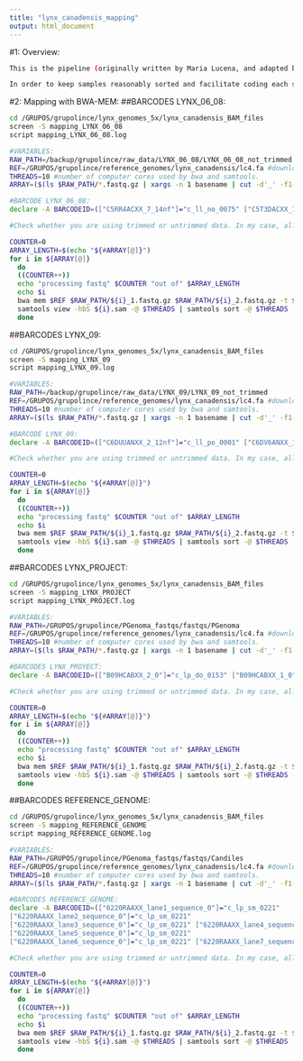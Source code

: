 ```yaml
---
title: "lynx_canadensis_mapping"
output: html_document
---
```


#1: Overview:
```bash

This is the pipeline (originally written by Maria Lucena, and adapted by Daniel Kleinman) for Illumina read merging and bwa mapping (here, to Lynx canadensis reference genome) of modern libraries generated using the double stranded protocol. Merged and unmerged PE reads are mapped.

In order to keep samples reasonably sorted and facilitate coding each sample has a unique prefix (this should be filename for the file filename.fastq.gz) each step in the pipeline then has a suffix.

```

#2: Mapping with BWA-MEM:
##BARCODES LYNX_06_08:
```bash

cd /GRUPOS/grupolince/lynx_genomes_5x/lynx_canadensis_BAM_files
screen -S mapping_LYNX_06_08
script mapping_LYNX_06_08.log

#VARIABLES:
RAW_PATH=/backup/grupolince/raw_data/LYNX_06_08/LYNX_06_08_not_trimmed
REF=/GRUPOS/grupolince/reference_genomes/lynx_canadensis/lc4.fa #downloaded from https://vgp.github.io/genomeark/Lynx_canadensis/ (it's the individual 4 primary assembly, version assembly_curated from 10 January 2019), and then decompressed using gunzip -c
THREADS=10 #number of computer cores used by bwa and samtools.
ARRAY=($(ls $RAW_PATH/*.fastq.gz | xargs -n 1 basename | cut -d'_' -f1-3 | uniq)) #the array will contain the names of all the samples and we'll loop through it to process all the samples.

#BARCODE LYNX_06_08:
declare -A BARCODEID=(["C5RR4ACXX_7_14nf"]="c_ll_no_0075" ["C5T3DACXX_1_14nf"]="c_ll_no_0075" ["C3553ACXX_4_15nf"]="c_ll_no_0076" ["C5TMDACXX_5_15nf"]="c_ll_no_0076" ["C4592ACXX_3_16nf"]="c_ll_no_0077" ["C5TMDACXX_3_16nf"]="c_ll_no_0077" ["C3553ACXX_4_18nf"]="c_ll_no_0078" ["C5TMDACXX_1_18nf"]="c_ll_no_0078" ["C3553ACXX_4_19nf"]="c_ll_no_0079" ["C5TMDACXX_1_19nf"]="c_ll_no_0079" ["C3553ACXX_5_20nf"]="c_ll_no_0080" ["C5TMDACXX_2_20nf"]="c_ll_no_0080" ["C4592ACXX_3_21nf"]="c_ll_no_0081" ["C5TMDACXX_2_21nf"]="c_ll_no_0081" ["C3553ACXX_5_22nf"]="c_ll_no_0082" ["C5TMDACXX_3_22nf"]="c_ll_no_0082" ["C3553ACXX_5_23nf"]="c_ll_ki_0091" ["C5TMDACXX_5_23nf"]="c_ll_ki_0091" ["C3553ACXX_6_25nf"]="c_ll_ki_0092" ["C5TMDACXX_4_25nf"]="c_ll_ki_0092" ["C3553ACXX_6_27nf"]="c_ll_ki_0093" ["C5TMDACXX_4_27nf"]="c_ll_ki_0093" ["C3553ACXX_6_1nf"]="c_ll_ki_0094" ["C5T3DACXX_4_1nf"]="c_ll_ki_0094" ["C5RRAACXX_6_8nf"]="c_ll_ki_0095" ["C5RRAACXX_6_9nf"]="c_ll_ki_0096" ["C5TMDACXX_8_9nf"]="c_ll_ki_0096" ["C5TMDACXX_4_10nf"]="c_ll_ki_0097" ["C5TMUACXX_4_10nf"]="c_ll_ki_0097" ["C5TMUACXX_4_11nf"]="c_ll_ki_0098" ["C5TN1ACXX_7_11nf"]="c_ll_ki_0098" ["C5TMDACXX_8_12nf"]="c_ll_ki_0099" ["C5TMUACXX_5_12nf"]="c_ll_ki_0099" ["C5TMDACXX_8_13nf"]="c_ll_ki_0100" ["C5TMUACXX_5_13nf"]="c_ll_ki_0100" ["C5TMDACXX_7_14nf"]="c_ll_ki_0101" ["C5TMTACXX_8_14nf"]="c_ll_ki_0101" ["C5TMDACXX_7_15nf"]="c_ll_ki_0102" ["C5TMTACXX_8_15nf"]="c_ll_ki_0102" ["C5TMUACXX_2_1nf"]="c_lp_sm_0134" ["C5TN1ACXX_7_1nf"]="c_lp_sm_0134" ["C5TMUACXX_2_2nf"]="c_lp_do_0141" ["C5RRAACXX_5_3nf"]="c_lp_do_0144" ["C5T3DACXX_2_3nf"]="c_lp_do_0144" ["C5RRAACXX_5_4nf"]="c_lp_sm_0155" ["C5TMUACXX_3_5nf"]="c_lp_sm_0156" ["C5TN1ACXX_7_5nf"]="c_lp_sm_0156" ["C5TMUACXX_3_6nf"]="c_lp_sm_0161" ["C5TMTACXX_6_7nf"]="c_lp_do_0162" ["C5TN1ACXX_7_7nf"]="c_lp_do_0162" ["C5RR4ACXX_1_1nf"]="c_lp_do_0163" ["C5TN1ACXX_8_1nf"]="c_lp_do_0163" ["C5RR4ACXX_1_2nf"]="c_lp_sm_0206" ["C5TN1ACXX_8_2nf"]="c_lp_sm_0206" ["C5RR4ACXX_2_3nf"]="c_lp_sm_0208" ["C5T3DACXX_1_3nf"]="c_lp_sm_0208" ["C5RR4ACXX_2_4nf"]="c_lp_sm_0213" ["C5T3DACXX_1_4nf"]="c_lp_sm_0213" ["C5RR4ACXX_3_5nf"]="c_lp_sm_0226" ["C5T3DACXX_1_5nf"]="c_lp_sm_0226" ["C5RR4ACXX_3_6nf"]="c_lp_sm_0276" ["C5T3DACXX_1_6nf"]="c_lp_sm_0276" ["C5RR4ACXX_4_7nf"]="c_lp_do_0300" ["C5T3DACXX_2_7nf"]="c_lp_do_0300" ["C5RR4ACXX_4_8nf"]="c_lp_sm_0320" ["C5T3DACXX_1_8nf"]="c_lp_sm_0320" ["C5RR4ACXX_5_9nf"]="c_lp_sm_0325" ["C5T3DACXX_2_9nf"]="c_lp_sm_0325" ["C5RR4ACXX_5_10nf"]="c_lp_do_0333" ["C5TMDACXX_5_10nf"]="c_lp_do_0333" ["C5RR4ACXX_6_11nf"]="c_lp_do_0335" ["C5T3DACXX_2_11nf"]="c_lp_do_0335" ["C5RR4ACXX_6_12nf"]="c_lp_do_0444" ["C5T3DACXX_2_12nf"]="c_lp_do_0444" ["C5RR4ACXX_7_13nf"]="c_lp_sm_0450" ["C5T3DACXX_2_13nf"]="c_lp_sm_0450")

#Check whether you are using trimmed or untrimmed data. In my case, all samples are untrimmed (explanation taken from Maria's code: "LYNX_06 y LYNX_08_09 venían trimados. No los hemos trimado. Los del proyecto genómca concluimos que no merece la pena trimarlos, porque aunque tienen adaptadores la proporción es muy poca, y el tiempo de computación es mucho.")

COUNTER=0
ARRAY_LENGTH=$(echo "${#ARRAY[@]}")
for i in ${ARRAY[@]}
  do
  ((COUNTER++))
  echo "processing fastq" $COUNTER "out of" $ARRAY_LENGTH
  echo $i
  bwa mem $REF $RAW_PATH/${i}_1.fastq.gz $RAW_PATH/${i}_2.fastq.gz -t $THREADS > ${i}.sam
  samtools view -hbS ${i}.sam -@ $THREADS | samtools sort -@ $THREADS -o ${i}_sorted.bam && rm ${i}.sam
  done

```

##BARCODES LYNX_09:
```bash

cd /GRUPOS/grupolince/lynx_genomes_5x/lynx_canadensis_BAM_files
screen -S mapping_LYNX_09
script mapping_LYNX_09.log

#VARIABLES:
RAW_PATH=/backup/grupolince/raw_data/LYNX_09/LYNX_09_not_trimmed
REF=/GRUPOS/grupolince/reference_genomes/lynx_canadensis/lc4.fa #downloaded from https://vgp.github.io/genomeark/Lynx_canadensis/ (it's the individual 4 primary assembly, version assembly_curated from 10 January 2019), and then decompressed using gunzip -c
THREADS=10 #number of computer cores used by bwa and samtools.
ARRAY=($(ls $RAW_PATH/*.fastq.gz | xargs -n 1 basename | cut -d'_' -f1-3 | uniq)) #the array will contain the names of all the samples and we'll loop through it to process all the samples.

#BARCODE LYNX_09:
declare -A BARCODEID=(["C6DUUANXX_2_12nf"]="c_ll_po_0001" ["C6DV6ANXX_1_12nf"]="c_ll_po_0001" ["C6DUUANXX_3_13nf"]="c_ll_po_0002" ["C6DV6ANXX_1_13nf"]="c_ll_po_0002" ["C6DUUANXX_3_14nf"]="c_ll_po_0003" ["C6DV6ANXX_1_14nf"]="c_ll_po_0003" ["C6DUUANXX_3_15nf"]="c_ll_po_0011" ["C6DV6ANXX_1_15nf"]="c_ll_po_0011" ["C6DUUANXX_2_16nf"]="c_ll_po_0014" ["C6DV6ANXX_1_16nf"]="c_ll_po_0014" ["C6DUUANXX_3_18nf"]="c_ll_po_0019" ["C6DV6ANXX_1_18nf"]="c_ll_po_0019" ["C6DUUANXX_4_19nf"]="c_ll_po_0105" ["C6DV6ANXX_1_19nf"]="c_ll_po_0105" ["C6DUUANXX_4_20nf"]="c_ll_po_0106" ["C6DV6ANXX_1_20nf"]="c_ll_po_0106" ["C6DUUANXX_2_21nf"]="c_ll_vl_0107" ["C6DV6ANXX_1_21nf"]="c_ll_vl_0107" ["C6DV6ANXX_7_5nf"]="c_ll_vl_0108" ["C6DUUANXX_2_22nf"]="c_ll_vl_0109" ["C6DUUANXX_1_23nf"]="c_ll_vl_0110" ["C6DV6ANXX_1_23nf"]="c_ll_vl_0110")

#Check whether you are using trimmed or untrimmed data. In my case, all samples are untrimmed (explanation taken from Maria's code: "LYNX_06 y LYNX_08_09 venían trimados. No los hemos trimado. Los del proyecto genómca concluimos que no merece la pena trimarlos, porque aunque tienen adaptadores la proporción es muy poca, y el tiempo de computación es mucho.")

COUNTER=0
ARRAY_LENGTH=$(echo "${#ARRAY[@]}")
for i in ${ARRAY[@]}
  do
  ((COUNTER++))
  echo "processing fastq" $COUNTER "out of" $ARRAY_LENGTH
  echo $i
  bwa mem $REF $RAW_PATH/${i}_1.fastq.gz $RAW_PATH/${i}_2.fastq.gz -t $THREADS > ${i}.sam
  samtools view -hbS ${i}.sam -@ $THREADS | samtools sort -@ $THREADS -o ${i}_sorted.bam && rm ${i}.sam
  done

```

##BARCODES LYNX_PROJECT:
```bash

cd /GRUPOS/grupolince/lynx_genomes_5x/lynx_canadensis_BAM_files
screen -S mapping_LYNX_PROJECT
script mapping_LYNX_PROJECT.log

#VARIABLES:
RAW_PATH=/GRUPOS/grupolince/PGenoma_fastqs/fastqs/PGenoma
REF=/GRUPOS/grupolince/reference_genomes/lynx_canadensis/lc4.fa #downloaded from https://vgp.github.io/genomeark/Lynx_canadensis/ (it's the individual 4 primary assembly, version assembly_curated from 10 January 2019), and then decompressed using gunzip -c
THREADS=10 #number of computer cores used by bwa and samtools.
ARRAY=($(ls $RAW_PATH/*.fastq.gz | xargs -n 1 basename | cut -d'_' -f1-3 | uniq)) #the array will contain the names of all the samples and we'll loop through it to process all the samples.

#BARCODES LYNX_PROYECT:
declare -A BARCODEID=(["B09HCABXX_2_0"]="c_lp_do_0153" ["B09HCABXX_1_0"]="c_lp_do_0153" ["B0B5KABXX_1_0"]="c_lp_do_0153" ["B0B5KABXX_2_0"]="c_lp_do_0153" ["B09HCABXX_5_0"]="c_lp_do_0173" ["B09HCABXX_6_0"]="c_lp_do_0173" ["B0B5KABXX_6_0"]="c_lp_do_0173" ["B0B5KABXX_5_0"]="c_lp_do_0173" ["D0D6JABXX_4_0"]="c_lp_do_0443" ["D0D6JABXX_3_0"]="c_lp_do_0443" ["B0999ABXX_3_0"]="c_lp_do_0443" ["B0999ABXX_4_0"]="c_lp_do_0443" ["B09HCABXX_3_0"]="c_lp_sm_0138" ["B09HCABXX_4_0"]="c_lp_sm_0138" ["B0B5KABXX_3_0"]="c_lp_sm_0138" ["B0B5KABXX_4_0"]="c_lp_sm_0138" ["C02CHABXX_1_0"]="c_lp_sm_0140" ["C02CHABXX_2_0"]="c_lp_sm_0140" ["C02CHABXX_4_0"]="c_lp_sm_0140" ["C02CHABXX_3_0"]="c_lp_sm_0140" ["D0D6JABXX_2_0"]="c_lp_sm_0185" ["D0D6JABXX_1_0"]="c_lp_sm_0185" ["B0999ABXX_2_0"]="c_lp_sm_0185" ["B0999ABXX_1_0"]="c_lp_sm_0185" ["D0D6JABXX_5_0"]="c_lp_sm_0186" ["D0D6JABXX_6_0"]="c_lp_sm_0186" ["B0999ABXX_6_0"]="c_lp_sm_0186" ["B0999ABXX_5_0"]="c_lp_sm_0186" ["D0D6JABXX_8_0"]="c_lp_sm_0298" ["D0D6JABXX_7_0"]="c_lp_sm_0298" ["B0999ABXX_7_0"]="c_lp_sm_0298" ["B0999ABXX_8_0"]="c_lp_sm_0298" ["C02CHABXX_6_0"]="c_lp_sm_0359" ["C02CHABXX_7_0"]="c_lp_sm_0359" ["C02CHABXX_5_0"]="c_lp_sm_0359" ["C02CHABXX_8_0"]="c_lp_sm_0359" ["B09HCABXX_8_0"]="c_lp_do_0007" ["B09HCABXX_7_0"]="c_lp_do_0007" ["B0B5KABXX_7_0"]="c_lp_do_0007" ["B0B5KABXX_8_0"]="c_lp_do_0007")

#Check whether you are using trimmed or untrimmed data. In my case, all samples are untrimmed (explanation taken from Maria's code: "LYNX_06 y LYNX_08_09 venían trimados. No los hemos trimado. Los del proyecto genómca concluimos que no merece la pena trimarlos, porque aunque tienen adaptadores la proporción es muy poca, y el tiempo de computación es mucho.")

COUNTER=0
ARRAY_LENGTH=$(echo "${#ARRAY[@]}")
for i in ${ARRAY[@]}
  do
  ((COUNTER++))
  echo "processing fastq" $COUNTER "out of" $ARRAY_LENGTH
  echo $i
  bwa mem $REF $RAW_PATH/${i}_1.fastq.gz $RAW_PATH/${i}_2.fastq.gz -t $THREADS > ${i}.sam
  samtools view -hbS ${i}.sam -@ $THREADS | samtools sort -@ $THREADS -o ${i}_sorted.bam && rm ${i}.sam
  done

```

##BARCODES REFERENCE_GENOME:
```bash

cd /GRUPOS/grupolince/lynx_genomes_5x/lynx_canadensis_BAM_files
screen -S mapping_REFERENCE_GENOME
script mapping_REFERENCE_GENOME.log

#VARIABLES:
RAW_PATH=/GRUPOS/grupolince/PGenoma_fastqs/fastqs/Candiles
REF=/GRUPOS/grupolince/reference_genomes/lynx_canadensis/lc4.fa #downloaded from https://vgp.github.io/genomeark/Lynx_canadensis/ (it's the individual 4 primary assembly, version assembly_curated from 10 January 2019), and then decompressed using gunzip -c
THREADS=10 #number of computer cores used by bwa and samtools.
ARRAY=($(ls $RAW_PATH/*.fastq.gz | xargs -n 1 basename | cut -d'_' -f1-4 | uniq)) #the array will contain the names of all the samples and we'll loop through it to process all the samples.

#BARCODES REFERENCE_GENOME:
declare -A BARCODEID=(["6220RAAXX_lane1_sequence_0"]="c_lp_sm_0221"
["6220RAAXX_lane2_sequence_0"]="c_lp_sm_0221"
["6220RAAXX_lane3_sequence_0"]="c_lp_sm_0221" ["6220RAAXX_lane4_sequence_0"]="c_lp_sm_0221"
["6220RAAXX_lane5_sequence_0"]="c_lp_sm_0221"
["6220RAAXX_lane6_sequence_0"]="c_lp_sm_0221" ["6220RAAXX_lane7_sequence_0"]="c_lp_sm_0221" ["6220RAAXX_lane8_sequence_0"]="c_lp_sm_0221" ["62AHEAAXX_lane1_sequence_0"]="c_lp_sm_0221" ["621CYAAXX_lane1_sequence_0"]="c_lp_sm_0221")

#Check whether you are using trimmed or untrimmed data. In my case, all samples are untrimmed (explanation taken from Maria's code: "LYNX_06 y LYNX_08_09 venían trimados. No los hemos trimado. Los del proyecto genómca concluimos que no merece la pena trimarlos, porque aunque tienen adaptadores la proporción es muy poca, y el tiempo de computación es mucho.")

COUNTER=0
ARRAY_LENGTH=$(echo "${#ARRAY[@]}")
for i in ${ARRAY[@]}
  do
  ((COUNTER++))
  echo "processing fastq" $COUNTER "out of" $ARRAY_LENGTH
  echo $i
  bwa mem $REF $RAW_PATH/${i}_1.fastq.gz $RAW_PATH/${i}_2.fastq.gz -t $THREADS > ${i}.sam
  samtools view -hbS ${i}.sam -@ $THREADS | samtools sort -@ $THREADS -o ${i}_sorted.bam && rm ${i}.sam
  done

```
